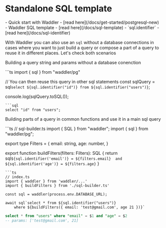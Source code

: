 
# Standalone SQL template
<Prerequisites>
- Quick start with Waddler - [read here](/docs/get-started/postgresql-new)
- Waddler SQL template - [read here](/docs/sql-template)
- `sql.identifier` - [read here](/docs/sql-identifier)
</Prerequisites>
<br/>

With Waddler you can also use an `sql` without a database connections in cases where you want to just build a query
or compose a part of a query to reuse it in different places. Let's check both scenarios

Building a query string and params without a database conenction
<Section>
```ts
import { sql } from "waddler/pg"

// You can then reuse this query in other sql statements
const sqlQuery = sql`select ${sql.identifier("id")} from ${sql.identifier("users")}`;

console.log(sqlQuery.toSQL());
```
```sql
select "id" from "users";
```
</Section>

Building parts of a query in common functions and use it in a main sql query
<Section>
```ts
// sql-builder.ts
import { SQL } from "waddler";
import { sql } from "waddler/pg";

export type Filters = {
    email: string,
    age: number,
}

export function buildFilters(filters: Filters): SQL {
    return sql`${sql.identifier('email')} = ${filters.email} 
                and ${sql.identifier('age')} = ${filters.age}`
}

```
```ts
// index.ts
import { waddler } from 'waddler/...'
import { buildFilters } from './sql-builder.ts'

const sql = waddler(process.env.DATABASE_URL);

await sql`select * from ${sql.identifier("users")} 
    where ${buildFilters({ email: 'test@gmail.com', age 21 })}`
```
```sql
select * from "users" where "email" = $1 and "age" = $2
-- params: ['test@gmail.com', 21]
```
</Section>
